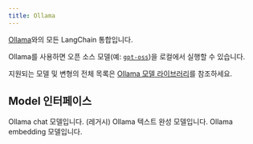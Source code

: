 ```yaml
---
title: Ollama
---
```


[Ollama](https://ollama.com/)와의 모든 LangChain 통합입니다.

Ollama를 사용하면 오픈 소스 모델(예: [`gpt-oss`](https://ollama.com/library/gpt-oss))을 로컬에서 실행할 수 있습니다.

지원되는 모델 및 변형의 전체 목록은 [Ollama 모델 라이브러리](https://ollama.ai/library)를 참조하세요.

## Model 인터페이스

<Columns cols={2}>
    <Card title="ChatOllama" href="/oss/integrations/chat/ollama" cta="시작하기" icon="message" arrow>
        Ollama chat 모델입니다.
    </Card>
    <Card title="OllamaLLM" href="/oss/integrations/llms/ollama" cta="시작하기" icon="i-cursor" arrow>
        (레거시) Ollama 텍스트 완성 모델입니다.
    </Card>
    <Card title="OllamaEmbeddings" href="/oss/integrations/text_embedding/ollama" cta="시작하기" icon="microsoft" arrow>
        Ollama embedding 모델입니다.
    </Card>
</Columns>